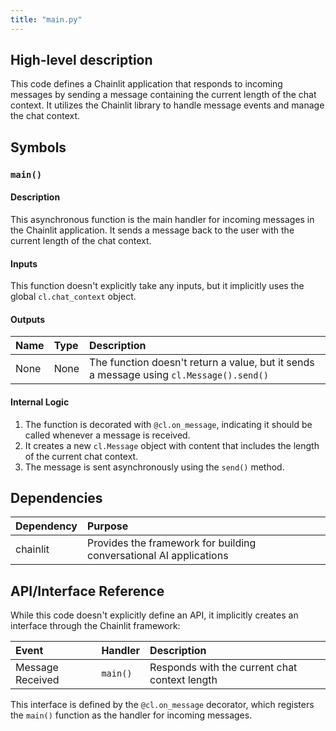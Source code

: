 ```yaml
---
title: "main.py"
---
```


## High-level description
This code defines a Chainlit application that responds to incoming messages by sending a message containing the current length of the chat context. It utilizes the Chainlit library to handle message events and manage the chat context.

## Symbols

### `main()`
#### Description
This asynchronous function is the main handler for incoming messages in the Chainlit application. It sends a message back to the user with the current length of the chat context.

#### Inputs
This function doesn't explicitly take any inputs, but it implicitly uses the global `cl.chat_context` object.

#### Outputs
| Name | Type | Description |
|:-----|:-----|:------------|
| None | None | The function doesn't return a value, but it sends a message using `cl.Message().send()` |

#### Internal Logic
1. The function is decorated with `@cl.on_message`, indicating it should be called whenever a message is received.
2. It creates a new `cl.Message` object with content that includes the length of the current chat context.
3. The message is sent asynchronously using the `send()` method.

## Dependencies
| Dependency | Purpose |
|:-----------|:--------|
| chainlit | Provides the framework for building conversational AI applications |

## API/Interface Reference
While this code doesn't explicitly define an API, it implicitly creates an interface through the Chainlit framework:

| Event | Handler | Description |
|:------|:--------|:------------|
| Message Received | `main()` | Responds with the current chat context length |

This interface is defined by the `@cl.on_message` decorator, which registers the `main()` function as the handler for incoming messages.